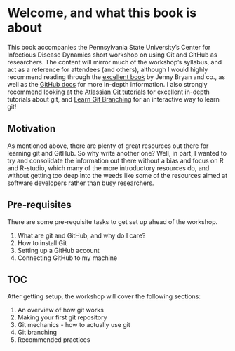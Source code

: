 # Welcome, and what this book is about {.unnumbered}

This book accompanies the Pennsylvania State University's Center for Infectious Disease Dynamics short workshop on using Git and GitHub as researchers.
The content will mirror much of the workshop's syllabus, and act as a reference for attendees (and others), although I would highly recommend reading through the [excellent book](https://happygitwithr.com) by Jenny Bryan and co., as well as the [GitHub docs](https://docs.github.com/en) for more in-depth information.
I also strongly recommend looking at the [Atlassian Git tutorials](https://www.atlassian.com/git/tutorials) for excellent in-depth tutorials about git, and [Learn Git Branching](https://learngitbranching.js.org) for an interactive way to learn git!

## Motivation

As mentioned above, there are plenty of great resources out there for learning git and GitHub.
So why write another one?
Well, in part, I wanted to try and consolidate the information out there without a bias and focus on R and R-studio, which many of the more introductory resources do, and without getting too deep into the weeds like some of the resources aimed at software developers rather than busy researchers.

## Pre-requisites

There are some pre-requisite tasks to get set up ahead of the workshop.

1. What are git and GitHub, and why do I care?
2. How to install Git
3. Setting up a GitHub account
4. Connecting GitHub to my machine

## TOC

After getting setup, the workshop will cover the following sections:

1. An overview of how git works
2. Making your first git repository
3. Git mechanics - how to actually use git
4. Git branching
5. Recommended practices